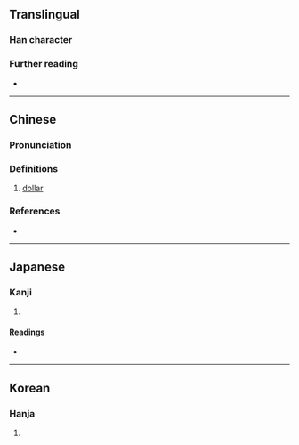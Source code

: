 {{character info}}
==Translingual==

===Han character===
{{Han char|rn=30|rad=口|as=04|sn=7|four=60040|canj=RYK|ids=⿰口文}}

===Further reading===
* {{Han ref|kx=0181.080|dkj=03391|dj=0399.050|hdz=10594.030|uh=5445|ud=21573|bh=CA7A|bd=51834}}

----

==Chinese==
{{zh-forms}}

===Pronunciation===
{{zh-pron
|m=méi,wěn
|m-s=
|dg=
|c=mui4,man5
|c-t=
|g=
|h=pfs=
|j=
|mb=
|md=
|mn=
|mn-t=
|w=
|x=
|mc=y
|oc=y
|cat=n
}}

===Definitions===
{{head|zh|Han character}}

# {{lb|zh|Cantonese}} [[dollar]]

===References===
* {{R:yue:Hanzi}}

----

==Japanese==

===Kanji===
{{ja-kanji|grade=|rs=口04}}

# {{rfdef|ja|sort=口04}}

====Readings====
* {{ja-readings|on=[[ばい]] (bai), [[め]] (me), [[ぶん]] (bun), [[もん]] (mon)|kun=}}

----

==Korean==

===Hanja===
{{ko-hanja|hangeul=[[매]], [[문]]|rv=mae, mun|mr=mae, mun}}

# {{rfdef|ko|sort=口04}}